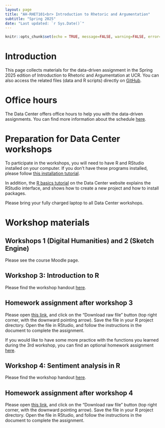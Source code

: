 ```yaml
---
layout: page
title: "AH-RHET101<br> Introduction to Rhetoric and Argumentation"
subtitle: "Spring 2025"
date: "Last updated: `r Sys.Date()`"
---
```


```r
knitr::opts_chunk$set(echo = TRUE, message=FALSE, warning=FALSE, error=FALSE)
```

# Introduction

This page collects materials for the data-driven assignment in the Spring 2025 edition of Introduction to Rhetoric and Argumentation at UCR. You can also access the related files (data and R scripts) directly on [GitHub](https://github.com/ucrdatacenter/projects/tree/main/AH-RHET101/2025h1).

# Office hours

The Data Center offers office hours to help you with the data-driven assignments. You can find more information about the schedule [here](../../contact.qmd).

# Preparation for Data Center workshops

To participate in the workshops, you will need to have R and RStudio installed on your computer. If you don’t have these programs installed, please follow [this installation tutorial](../../tutorials/r_install.qmd).

In addition, the [R basics tutorial](../../../tutorials/r_basics.qmd) on the Data Center website explains the RStudio interface, and shows how to create a new project and how to install packages.

Please bring your fully charged laptop to all Data Center workshops.

# Workshop materials

## Workshops 1 (Digital Humanities) and 2 (Sketch Engine)

Please see the course Moodle page.

## Workshop 3: Introduction to R

Please find the workshop handout [here](AH-RHET101/workshop3.qmd).

## Homework assignment after workshop 3

Please open [this link](https://github.com/ucrdatacenter/projects/blob/main/AH-RHET101/2025h1/workshop3_homework.Rmd), and click on the "Download raw file" button (top right corner, with the downward pointing arrow). Save the file in your R project directory. Open the file in RStudio, and follow the instructions in the document to complete the assignment.

If you would like to have some more practice with the functions you learned during the 3rd workshop, you can find an optional homework assignment [here](https://github.com/ucrdatacenter/projects/blob/main/AH-RHET101/2025h1/workshop3_homework_optional.Rmd).

## Workshop 4: Sentiment analysis in R

Please find the workshop handout [here](AH-RHET101/workshop4.qmd).

## Homework assignment after workshop 4

Please open [this link](https://github.com/ucrdatacenter/projects/blob/main/AH-RHET101/2025h1/workshop4_homework.Rmd), and click on the "Download raw file" button (top right corner, with the downward pointing arrow). Save the file in your R project directory. Open the file in RStudio, and follow the instructions in the document to complete the assignment.
